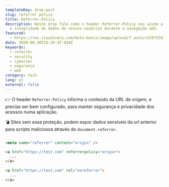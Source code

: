 ```yaml
---
templateKey: drop-post
slug: referrer-policy
title: Referrer-Policy
description: Neste drop falo como o header Referrer-Policy nos ajuda a proteger
  a integridade de dados de nossos usuários durante a navegação web.
featured:
  - https://res.cloudinary.com/beto-muniz/image/upload/f_auto/v1597534767/Text_Image_1_avqitj.jpg
date: 2020-08-20T23:24:37.024Z
keywords:
  - referrer
  - security
  - cybersec
  - segurança
  - web
category: tech
lang: pt
external: false
---
```


<Drop>

👉 O header `Referrer-Policy` informa o conteúdo da URL de origem, e precisa ser bem configurado, para manter segurança e privacidade dos acessos numa aplicação.

💣 Sites sem essa proteção, podem expor dados sensíveis da url anterior para scripts maliciosos através do `document.referrer`.

```html

<meta name="referrer" content="origin" />

<a href="https://test.com" referrerpolicy="origin">
  ...
</a>
  
<a href="https://test.com" rel="noreferrer">
  ...
</a>

```

</Drop>